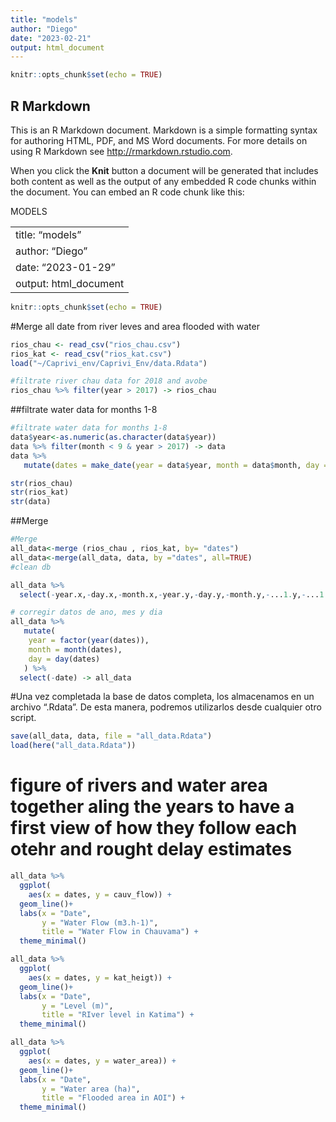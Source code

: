 ```yaml
---
title: "models"
author: "Diego"
date: "2023-02-21"
output: html_document
---
```


```r
knitr::opts_chunk$set(echo = TRUE)
```

## R Markdown

This is an R Markdown document. Markdown is a simple formatting syntax for authoring HTML, PDF, and MS Word documents. For more details on using R Markdown see <http://rmarkdown.rstudio.com>.

When you click the **Knit** button a document will be generated that includes both content as well as the output of any embedded R code chunks within the document. You can embed an R code chunk like this:

MODELS

---
title: "models"
author: "Diego"
date: "2023-01-29"
output: html_document
---

```r
knitr::opts_chunk$set(echo = TRUE)
```


#Merge all date from river leves and area flooded with water
```r
rios_chau <- read_csv("rios_chau.csv")
rios_kat <- read_csv("rios_kat.csv")
load("~/Caprivi_env/Caprivi_Env/data.Rdata")

#filtrate river chau data for 2018 and avobe
rios_chau %>% filter(year > 2017) -> rios_chau
```
##filtrate water data for months 1-8

```r
#filtrate water data for months 1-8
data$year<-as.numeric(as.character(data$year))
data %>% filter(month < 9 & year > 2017) -> data
data %>% 
   mutate(dates = make_date(year = data$year, month = data$month, day = data$day)) -> data

str(rios_chau)
str(rios_kat)
str(data)
```

##Merge

```r
#Merge
all_data<-merge (rios_chau , rios_kat, by= "dates")
all_data<-merge(all_data, data, by ="dates", all=TRUE)
#clean db

all_data %>% 
  select(-year.x,-day.x,-month.x,-year.y,-day.y,-month.y,-...1.y,-...1.x) -> all_data

# corregir datos de ano, mes y dia
all_data %>% 
   mutate(
    year = factor(year(dates)),
    month = month(dates),
    day = day(dates)
   ) %>%
  select(-date) -> all_data
```

#Una vez completada la base de datos completa, los almacenamos en un archivo ".Rdata". De esta manera, podremos utilizarlos desde cualquier otro script.

```r
save(all_data, data, file = "all_data.Rdata")
load(here("all_data.Rdata"))
```

# figure of rivers and water area together aling the years to have a first view of how they follow each otehr and rought delay estimates

```r
all_data %>% 
  ggplot(
    aes(x = dates, y = cauv_flow)) +
  geom_line()+
  labs(x = "Date", 
       y = "Water Flow (m3.h-1)",
       title = "Water Flow in Chauvama") +
  theme_minimal()
```
```r
all_data %>% 
  ggplot(
    aes(x = dates, y = kat_heigt)) +
  geom_line()+
  labs(x = "Date", 
       y = "Level (m)",
       title = "RIver level in Katima") +
  theme_minimal()
```
```r
all_data %>% 
  ggplot(
    aes(x = dates, y = water_area)) +
  geom_line()+
  labs(x = "Date", 
       y = "Water area (ha)",
       title = "Flooded area in AOI") +
  theme_minimal()
```


